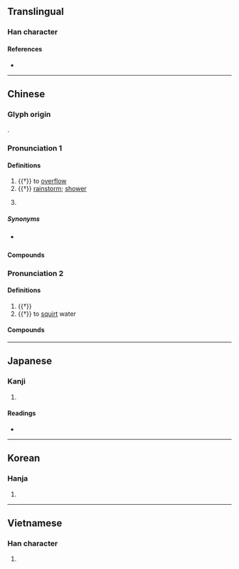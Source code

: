 {{character info/new}}
==Translingual==

===Han character===
{{Han char|rn=85|rad=水|as=09|sn=12|four=38117|canj=ECST|ids=⿰氵盆}}

====References====
* {{Han ref|kx=0636.320|dkj=17832|dj=1044.020|hdz=31682.060|uh=6E53|ud=28243|bh=DA4B|bd=55883}}

----

==Chinese==
{{zh-forms|alt=澎-Sichuan,𡌂-Sichuan}}

===Glyph origin===
{{Han etym}}
{{Han compound|水|盆|ls=psc|c1=s|c2=p|t1=water}}.

===Pronunciation 1===
{{zh-pron
|m=pén
|m-s=pen2
|c=pun4
|mn=phûn
|h=pfs=phùn;gd=pun1
|x=ben2
|mc=1
|oc=2
|cat=v,n,pn
}}
{{attn|nan|phùn?}}

====Definitions====
{{zh-hanzi}}

# {{†}} {{lb|zh|Southwestern Mandarin|dialectal Gan|Hakka|dialectal Jin|Xiang|of water|etc.}} to [[overflow]]
# {{†}} [[rainstorm]]; [[shower]]
# {{zh-div|水}} {{lb|zh|historical}} {{zh-altname|龍開河}}

=====Synonyms=====
* {{sense|to overflow}} {{zh-l|溢出}}

====Compounds====
{{zh-der|湓出|湓溢|湓涌}}

===Pronunciation 2===
{{zh-pron
|m=pèn
|mc=3+2
|oc=1+3
|cat=adv,v
}}

====Definitions====
{{zh-hanzi}}

# {{†}} {{lb|zh|onomatopoeia}} {{n-g|The sound of water.}}
# {{†}} to [[squirt]] water

====Compounds====
{{zh-der|湓流}}

----

==Japanese==

===Kanji===
{{ja-kanji|grade=|rs=水09}}

# {{defn|lang=ja|sort=水09}}

====Readings====
* {{ja-readings|on=[[ほん]] (hon), [[ふん]] (fun), [[ぼん]] (bon)|kun=[[あふれる]] (afureru)}}

----

==Korean==

===Hanja===
{{ko-hanja|hangeul=분|eumhun=|rv=bun|mr=pun|y=pun}}

# {{defn|lang=ko|sort=水09}}

----

==Vietnamese==

===Han character===
{{vi-readings|rs=水09|hanviet=bùn}}

# {{defn|lang=vi|sort=水09}}